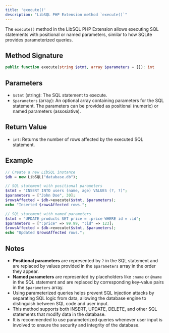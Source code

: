 ```yaml
---
title: 'execute()'
description: "LibSQL PHP Extension method `execute()`"
---
```


The `execute()` method in the LibSQL PHP Extension allows executing SQL statements with positional or named parameters, similar to how SQLite provides parameterized queries.

## Method Signature

```php
public function execute(string $stmt, array $parameters = []): int
```

## Parameters

- `$stmt` (string): The SQL statement to execute.
- `$parameters` (array): An optional array containing parameters for the SQL statement. The parameters can be provided as positional (numeric) or named parameters (assosiative).

## Return Value

- `int`: Returns the number of rows affected by the executed SQL statement.

## Example

```php
// Create a new LibSQL instance
$db = new LibSQL("database.db");

// SQL statement with positional parameters
$stmt = "INSERT INTO users (name, age) VALUES (?, ?)";
$parameters = ["John Doe", 30];
$rowsAffected = $db->execute($stmt, $parameters);
echo "Inserted $rowsAffected rows.";

// SQL statement with named parameters
$stmt = "UPDATE products SET price = :price WHERE id = :id";
$parameters = [":price" => 99.99, ":id" => 123];
$rowsAffected = $db->execute($stmt, $parameters);
echo "Updated $rowsAffected rows.";
```

## Notes

- **Positional parameters** are represented by `?` in the SQL statement and are replaced by values provided in the `$parameters` array in the order they appear.
- **Named parameters** are represented by placeholders like `:name` or `@name` in the SQL statement and are replaced by corresponding key-value pairs in the `$parameters` array.
- Using parameterized queries helps prevent SQL injection attacks by separating SQL logic from data, allowing the database engine to distinguish between SQL code and user input.
- This method supports both INSERT, UPDATE, DELETE, and other SQL statements that modify data in the database.
- It is recommended to use parameterized queries whenever user input is involved to ensure the security and integrity of the database.
